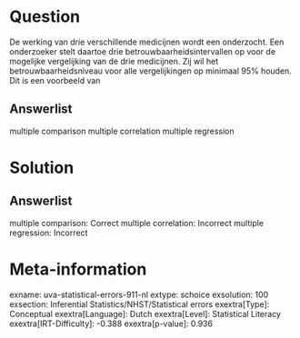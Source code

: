 Question
========

De werking van drie verschillende medicijnen wordt een onderzocht. Een
onderzoeker stelt daartoe drie betrouwbaarheidsintervallen op voor de
mogelijke vergelijking van de drie medicijnen. Zij wil het
betrouwbaarheidsniveau voor alle vergelijkingen op minimaal 95% houden.
Dit is een voorbeeld van

Answerlist
----------

multiple comparison
multiple correlation
multiple regression

Solution
========

Answerlist
----------

multiple comparison: Correct
multiple correlation: Incorrect
multiple regression: Incorrect

Meta-information
================
exname: uva-statistical-errors-911-nl
extype: schoice
exsolution: 100
exsection: Inferential Statistics/NHST/Statistical errors
exextra[Type]: Conceptual
exextra[Language]: Dutch
exextra[Level]: Statistical Literacy
exextra[IRT-Difficulty]: -0.388
exextra[p-value]: 0.936
